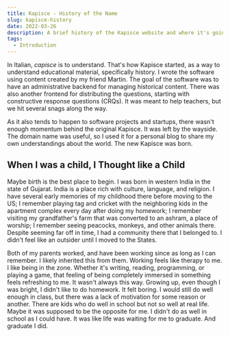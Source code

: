 ```yaml
---
title: Kapisce - History of the Name
slug: kapisce-history
date: 2022-03-26
description: A brief history of the Kapisce website and where it's going next
tags:
  - Introduction
---
```


In Italian, *capisce* is to understand. That's how Kapisce started, as a way to understand educational material, specifically history. I wrote the software using content created by my friend Martin. The goal of the software was to have an administrative backend for managing historical content. There was also another frontend for distributing the questions, starting with constructive response questions (CRQs). It was meant to help teachers, but we hit several snags along the way.

As it also tends to happen to software projects and startups, there wasn't enough momentum behind the original Kapisce. It was left by the wayside. The domain name was useful, so I used it for a personal blog to share my own understandings about the world. The new Kapisce was born. 

## When I was a child, I Thought like a Child

Maybe birth is the best place to begin. I was born in western India in the state of Gujarat. India is a place rich with culture, language, and religion. I have several early memories of my childhood there before moving to the US; I remember playing tag and cricket with the neighboring kids in the apartment complex every day after doing my homework; I remember visiting my grandfather's farm that was converted to an ashram, a place of worship; I remember seeing peacocks, monkeys, and other animals there. Despite seeming far off in time, I had a community there that I belonged to. I didn't feel like an outsider until I moved to the States. 

Both of my parents worked, and have been working since as long as I can remember. I likely inherited this from them. Working feels like therapy to me. I like being in the zone. Whether it's writing, reading, programming, or playing a game, that feeling of being completely immersed in something feels refreshing to me. It wasn't always this way. Growing up, even though I was bright, I didn't like to do homework. It felt boring. I would still do well enough in class, but there was a lack of motivation for some reason or another. There are kids who do well in school but not so well at real life. Maybe it was supposed to be the opposite for me. I didn't do as well in school as I could have. It was like life was waiting for me to graduate. And graduate I did.

